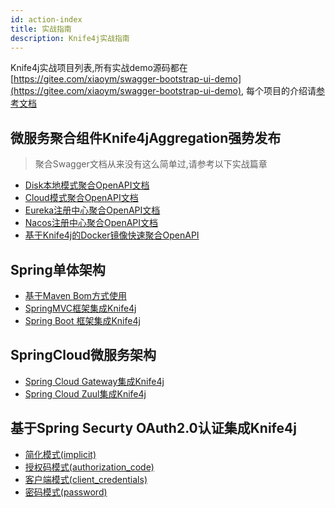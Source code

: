 ```yaml
---
id: action-index
title: 实战指南
description: Knife4j实战指南
---
```



Knife4j实战项目列表,所有实战demo源码都在[https://gitee.com/xiaoym/swagger-bootstrap-ui-demo](https://gitee.com/xiaoym/swagger-bootstrap-ui-demo),
每个项目的介绍请[参考文档](/docs/community/simple-demo)

## 微服务聚合组件Knife4jAggregation强势发布

> 聚合Swagger文档从来没有这么简单过,请参考以下实战篇章
>

- [Disk本地模式聚合OpenAPI文档](action/aggregation-disk)
- [Cloud模式聚合OpenAPI文档](action/aggregation-cloud)
- [Eureka注册中心聚合OpenAPI文档](action/aggregation-eureka)
- [Nacos注册中心聚合OpenAPI文档](action/aggregation-nacos)
- [基于Knife4j的Docker镜像快速聚合OpenAPI](action/aggregation-docker)


## Spring单体架构

- [基于Maven Bom方式使用](action/mavenbom)
- [SpringMVC框架集成Knife4j](action/springmvc)
- [Spring Boot 框架集成Knife4j](action/springboot)

## SpringCloud微服务架构

- [Spring Cloud Gateway集成Knife4j](action/springcloud-gateway)
- [Spring Cloud Zuul集成Knife4j](action/springcloud-zuul)


## 基于Spring Securty OAuth2.0认证集成Knife4j

- [简化模式(implicit)](action/oauth2-implicit)
- [授权码模式(authorization_code)](action/oauth2-authorization_code)
- [客户端模式(client_credentials)](action/oauth2-client_credentials)
- [密码模式(password)](action/oauth2-password)